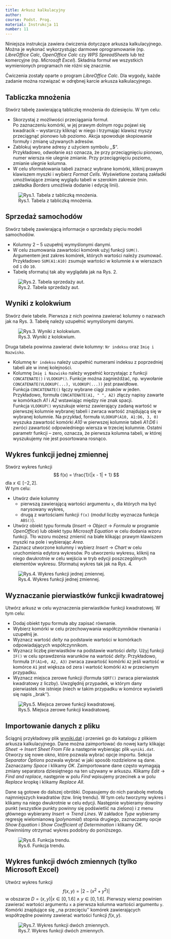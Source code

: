 ```yaml
---
title: Arkusz kalkulacyjny
author:
course: Podst. Prog.
material: Instrukcja 11
number: 11
---
```


Niniejsza instrukcja zawiera ćwiczenia dotyczące arkusza kalkulacyjnego.
Można je wykonać wykorzystując darmowe oprogramowanie (np. *LibreOffice Calc*, *OpenOffice Calc* czy *WPS SpreadSheets* lub też komercyjne (np. *Microsoft Excel*).
Składnia formuł we wszystkich wymienionych programach nie różni się znacznie.

Ćwiczenia zostały oparte o program *LibreOffice Calc*.
Dla wygody, każde zadanie można rozwiązać w odrębnej karcie arkusza kalkulacyjnego.

## Tabliczka mnożenia
Stwórz tabelę zawierającą tabliczkę mnożenia do dziesięciu.
W tym celu:

- Skorzystaj z możliwości przeciągania formuł.  
Po zaznaczeniu komórki, w jej prawym dolnym rogu pojawi się kwadracik -- wystarczy kliknąć w niego i trzymając klawisz myszy przeciągnąć pionowo lub poziomo.
Akcja spowoduje skopiowanie formuły i zmianę używanych adresów.
- Zablokuj wybrane adresy z użyciem symbolu ,,$".  
Przykładowo, odwołanie `A$3` oznacza, że przy przeciągnięciu pionowo, numer wiersza nie ulegnie zmianie.
Przy przeciągnięciu poziomo, zmianie ulegnie kolumna.
- W celu sformatowania tabeli zaznacz wybrane komórki, kliknij prawym klawiszem myszki i wybierz *Format Cells*.
Wyświetlone zostaną zakładki umożliwiające zmianę wyglądu tabeli w szerokim zakresie (min. zakładka *Borders* umożliwia dodanie i edycję linii).

![Rys.1. Tabela z tabliczką mnożenia.](figures/info1/sheet_1.png "Tabliczka mnożenia.")

## Sprzedaż samochodów
Stwórz tabelę zawierającą informacje o sprzedaży pięciu modeli samochodów.

- Kolumny $2$ -- $5$ uzupełnij wymyślonymi danymi.
- W celu zsumowania zawartości komórek użyj funkcji `SUM()`.  
Argumentem jest zakres komórek, których wartości należy zsumować.
Przykładowo `SUM(A1:A10)` zsumuje wartości w kolumnie `A` w wierszach od `1` do `10`.
- Tabelę sformatuj tak aby wyglądała jak na Rys. 2.

![Rys.2. Tabela sprzedaży aut.](figures/info1/sheet_2.png "Tabela sprzedaży aut.")

## Wyniki z kolokwium
Stwórz dwie tabele.
Pierwsza z nich powinna zawierać kolumny o nazwach jak na Rys. 3.
Tabelę należy uzupełnić wymyślonymi danymi.

![Rys.3. Wyniki z kolokwium.](figures/info1/sheet_3.png "Wyniki z kolokwium.")

Druga tabela powinna zawierać dwie kolumny: `Nr indeksu` oraz `Imię i Nazwisko`.

- Kolumnę `Nr indeksu` należy uzupełnić numerami indeksu z poprzedniej tabeli ale w innej kolejności.
- Kolumnę `Imię i Nazwisko` należy wypełnić korzystając z funkcji `CONCATENATE()` i `VLOOKUP()`.
Funkcje można zagnieżdżać, np. wywołanie `CONCATENATE(VLOOKUP(...), VLOOKUP(...))` jest prawidłowe.  
Funkcja `CONCATENATE()` łączy wybrane ciągi znaków w jeden.
Przykładowo, formuła `CONCATENATE(A1, " ", A2)` złączy napisy zawarte w komórkach *A1* i *A2* wstawiając między nie znak spacji.  
Funkcja `VLOOKUP()` wyszukuje wiersz zawierający zadaną wartość w pierwszej kolumnie wybranej tabeli i zwraca wartość znajdującą się w wybranej kolumnie.
Na przykład, formuła `VLOOKUP(A10, A1:D6, 3, 0)` wyszuka zawartość komórki *A10* w pierwszej kolumnie tabeli *A1:D6* i zwróci zawartość odpowiedniego wiersza w trzeciej kolumnie.
Ostatni parametr funkcji -- zero, oznacza, że pierwsza kolumna tabeli, w której wyszukujemy nie jest posortowana rosnąco.

## Wykres funkcji jednej zmiennej
Stwórz wykres funkcji
$$
f(x) = \frac{1}{|x - 1| + 1}
$$
dla $x \in [-2,2]$.  
W tym celu:

- Utwórz dwie kolumny
    - pierwszą zawierającą wartości argumentu `x`, dla których ma być narysowany wykres,
    - drugą z wartościami funkcji `f(x)` (moduł liczby wyznacza funkcja `ABS()`).
- Utwórz obiekt typu formuła (*Insert* -> *Object* -> *Formula* w programie *OpenOffice*) lub obiekt typu *Microsoft Equation* w celu dodania wzoru funkcji.
Tło wzoru możesz zmienić na białe klikając prawym klawiszem myszki na pole i wybierając *Area*. 
- Zaznacz utworzone kolumny i wybierz *Insert* -> *Chart* w celu uruchomienia edytora wykresów.
Po utworzeniu wykresu, kliknij na niego dwukrotnie w celu wejścia w tryb edycji poszczególnych elementów wykresu.
Sformatuj wykres tak jak na Rys. 4.

![Rys.4. Wykres funkcji jednej zmiennej.](figures/info1/sheet_4.png "Wykres funkcji jednej zmiennej.")

## Wyznaczanie pierwiastków funkcji kwadratowej
Utwórz arkusz w celu wyznaczenia pierwiastków funkcji kwadratowej.
W tym celu:

- Dodaj obiekt typu formuła aby zapisać równanie.
- Wybierz komórki w celu przechowywania współczynników równania i uzupełnij je.
- Wyznacz wartość *delty* na podstawie wartości w komórkach odpowiadających współczynnikom.
- Wyznacz liczbę pierwiastków na podstawie wartości *delty*.
Użyj funkcji `IF()` w celu sprawdzenia warunków na wartość *delty*.
Przykładowo, formuła `IF(A1>0, A2, A3)` zwraca zawartość komórki `A2` jeśli wartość w komórce `A1` jest większa od zera i wartość komórki `A3` w przeciwnym przypadku.
- Wyznacz miejsca zerowe funkcji (formuła `SQRT()` zwraca pierwiastek kwadratowy z liczby).
Uwzględnij przypadek, w którym dany pierwiastek nie istnieje (niech w takim przypadku w komórce wyświetli się napis ,,brak'').

![Rys.5. Miejsca zerowe funkcji kwadratowej.](figures/info1/sheet_5.png "Miejsca zerowe funkcji kwadratowej.")

## Importowanie danych z pliku
Ściągnij przykładowy plik [wyniki.dat](data/info1/wyniki.dat) i przenieś go do katalogu z plikiem arkusza kalkulacyjnego.
Dane można zaimportować do nowej karty klikając *Sheet* -> *Insert Sheet From File* a następnie wybierając plik `wyniki.dat`.
Otworzy się nowe okno, które pozwala wybrać opcje importu.
Sekcja *Separator Options* pozwala wybrać w jaki sposób rozdzielone są dane.
Zaznaczamy *Space* i klikamy *OK*.
Zaimportowane dane często wymagają zmiany separatora dziesiętnego na ten używany w arkuszu.
Klikamy *Edit* -> *Find and replace*, następnie w polu *Find* wpisujemy przecinek a w polu *Replace* kropkę i klikamy *Replace All*.

Dane są gotowe do dalszej obróbki.
Dopasujemy do nich parabolę metodą najmniejszych kwadratów (tzw. linię trendu).
W tym celu tworzymy wykres i klikamy na niego dwukrotnie w celu edycji.
Następnie wybieramy dowolny punkt (wszystkie punkty powinny się podświetlić na zielono) i z menu głównego wybieramy *Insert* -> *Trend Lines*.
W zakładce *Type* wybieramy regresję wielomianową (*polynomial*) stopnia drugiego, zaznaczamy opcje *Show Equation* i *Show Coefficient of Determination* i klikamy *OK*.
Powinniśmy otrzymać wykres podobny do poniższego.

![Rys.6. Funkcja trendu.](figures/info1/sheet_6.png "Funkcja trendu.")

## Wykres funkcji dwóch zmiennych (tylko Microsoft Excel)
Utwórz wykres funkcji
$$
f(x, y) = |2 - (x^2 + y^2)|
$$
w obszarze $D={(x,y)|x\in[0,1.6] \wedge y\in[0,1.6]}$.
Pierwszy wiersz powinien zawierać wartości argumentu `x` a pierwsza kolumna wartości argumentu `y`.
Komórki znajdujące się ,,na przecięciu'' komórek zawierających współrzędne powinny zawierać wartości funkcji $f(x,y)$. 

![Rys.7. Wykres funkcji dwóch zmiennych.](figures/info1/sheet_7.png "Wykres funkcji dwóch zmiennych.")
